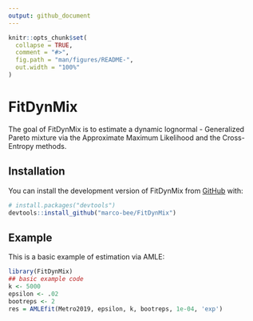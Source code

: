 ```yaml
---
output: github_document
---
```


```r
knitr::opts_chunk$set(
  collapse = TRUE,
  comment = "#>",
  fig.path = "man/figures/README-",
  out.width = "100%"
)
```

# FitDynMix

The goal of FitDynMix is to estimate a dynamic lognormal - Generalized Pareto mixture via the Approximate Maximum Likelihood and the Cross-Entropy methods.

## Installation

You can install the development version of FitDynMix from [GitHub](https://github.com/) with:

``` r
# install.packages("devtools")
devtools::install_github("marco-bee/FitDynMix")
```

## Example

This is a basic example of estimation via AMLE:

```r
library(FitDynMix)
## basic example code
k <- 5000
epsilon <- .02
bootreps <- 2
res = AMLEfit(Metro2019, epsilon, k, bootreps, 1e-04, 'exp')

```

